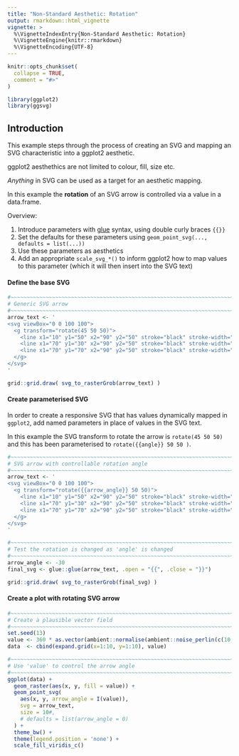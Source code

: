 ```yaml
---
title: "Non-Standard Aesthetic: Rotation"
output: rmarkdown::html_vignette
vignette: >
  %\VignetteIndexEntry{Non-Standard Aesthetic: Rotation}
  %\VignetteEngine{knitr::rmarkdown}
  %\VignetteEncoding{UTF-8}
---
```


```r
knitr::opts_chunk$set(
  collapse = TRUE,
  comment = "#>"
)
```


```r
library(ggplot2)
library(ggsvg)
```

## Introduction

This example steps through the process of creating an SVG and mapping 
an SVG characteristic into a ggplot2 aesthetic.


ggplot2 aesthethics are not limited to colour, fill, size etc.

*Anything* in SVG can be used as a target for an aesthetic mapping.

In this example the **rotation** of an SVG arrow is controlled via a value in 
a data.frame.


Overview:

1. Introduce parameters with [glue](https://cran.r-project.org/package=glue) syntax, 
   using double curly braces `{{}}`
2. Set the defaults for these parameters using `geom_point_svg(..., defaults = list(...))`
3. Use these parameters as aesthetics
4. Add an appropriate `scale_svg_*()` to inform ggplot2 how to map values to 
   this parameter (which it will then insert into the SVG text)



#### Define the base SVG

```r
#~~~~~~~~~~~~~~~~~~~~~~~~~~~~~~~~~~~~~~~~~~~~~~~~~~~~~~~~~~~~~~~~~~~~~~~~~~
# Generic SVG arrow
#~~~~~~~~~~~~~~~~~~~~~~~~~~~~~~~~~~~~~~~~~~~~~~~~~~~~~~~~~~~~~~~~~~~~~~~~~~
arrow_text <- '
<svg viewBox="0 0 100 100">
  <g transform="rotate(45 50 50)">
    <line x1="10" y1="50" x2="90" y2="50" stroke="black" stroke-width="2" />
    <line x1="70" y1="30" x2="90" y2="50" stroke="black" stroke-width="2" />
    <line x1="70" y1="70" x2="90" y2="50" stroke="black" stroke-width="2" />
  </g>
</svg>
'

grid::grid.draw( svg_to_rasterGrob(arrow_text) )
```

#### Create parameterised SVG

In order to create a responsive SVG that has values dynamically mapped
in `ggplot2`, add named parameters in place of values in the SVG text.

In this example the SVG transform to rotate the arrow is `rotate(45 50 50)`
and this has been parameterised to `rotate({{angle}} 50 50 )`.


```r
#~~~~~~~~~~~~~~~~~~~~~~~~~~~~~~~~~~~~~~~~~~~~~~~~~~~~~~~~~~~~~~~~~~~~~~~~~~
# SVG arrow with controllable rotation angle
#~~~~~~~~~~~~~~~~~~~~~~~~~~~~~~~~~~~~~~~~~~~~~~~~~~~~~~~~~~~~~~~~~~~~~~~~~~
arrow_text <- '
<svg viewBox="0 0 100 100">
  <g transform="rotate({{arrow_angle}} 50 50)">
    <line x1="10" y1="50" x2="90" y2="50" stroke="black" stroke-width="2" />
    <line x1="70" y1="30" x2="90" y2="50" stroke="black" stroke-width="2" />
    <line x1="70" y1="70" x2="90" y2="50" stroke="black" stroke-width="2" />
  </g>
</svg>
'

#~~~~~~~~~~~~~~~~~~~~~~~~~~~~~~~~~~~~~~~~~~~~~~~~~~~~~~~~~~~~~~~~~~~~~~~~~~
# Test the rotation is changed as 'angle' is changed
#~~~~~~~~~~~~~~~~~~~~~~~~~~~~~~~~~~~~~~~~~~~~~~~~~~~~~~~~~~~~~~~~~~~~~~~~~~
arrow_angle <- -30
final_svg <- glue::glue(arrow_text, .open = "{{", .close = "}}")

grid::grid.draw( svg_to_rasterGrob(final_svg) )
```


#### Create a plot with rotating SVG arrow

```r
#~~~~~~~~~~~~~~~~~~~~~~~~~~~~~~~~~~~~~~~~~~~~~~~~~~~~~~~~~~~~~~~~~~~~~~~~~~
# Create a plausible vector field
#~~~~~~~~~~~~~~~~~~~~~~~~~~~~~~~~~~~~~~~~~~~~~~~~~~~~~~~~~~~~~~~~~~~~~~~~~~
set.seed(13)
value <- 360 * as.vector(ambient::normalise(ambient::noise_perlin(c(10, 10))))
data  <- cbind(expand.grid(x=1:10, y=1:10), value)

#~~~~~~~~~~~~~~~~~~~~~~~~~~~~~~~~~~~~~~~~~~~~~~~~~~~~~~~~~~~~~~~~~~~~~~~~~~
# Use 'value' to control the arrow angle
#~~~~~~~~~~~~~~~~~~~~~~~~~~~~~~~~~~~~~~~~~~~~~~~~~~~~~~~~~~~~~~~~~~~~~~~~~~
ggplot(data) + 
  geom_raster(aes(x, y, fill = value)) + 
  geom_point_svg(
    aes(x, y, arrow_angle = I(value)), 
    svg = arrow_text,
    size = 10#,
    # defaults = list(arrow_angle = 0)
  ) + 
  theme_bw() +
  theme(legend.position = 'none') + 
  scale_fill_viridis_c()
```
